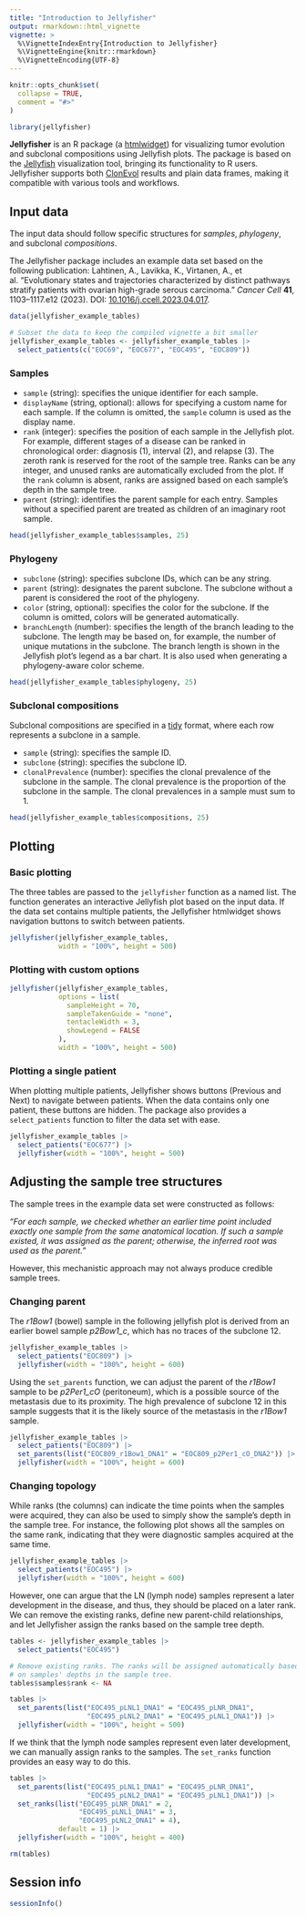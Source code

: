 ```yaml
---
title: "Introduction to Jellyfisher"
output: rmarkdown::html_vignette
vignette: >
  %\VignetteIndexEntry{Introduction to Jellyfisher}
  %\VignetteEngine{knitr::rmarkdown}
  %\VignetteEncoding{UTF-8}
---
```


```r
knitr::opts_chunk$set(
  collapse = TRUE,
  comment = "#>"
)
```

```r
library(jellyfisher)
```

**Jellyfisher** is an R package (a [htmlwidget](https://www.htmlwidgets.org/))
for visualizing tumor evolution and subclonal compositions using Jellyfish plots.
The package is based on the
[Jellyfish](https://github.com/HautaniemiLab/jellyfish) visualization tool,
bringing its functionality to R users. Jellyfisher supports both
[ClonEvol](https://github.com/hdng/clonevol) results and plain data frames,
making it compatible with various tools and workflows.

## Input data

The input data should follow specific structures for _samples_, _phylogeny_, and
subclonal _compositions_.

The Jellyfisher package includes an example data set based on the following
publication:
Lahtinen, A., Lavikka, K., Virtanen, A., et al. "Evolutionary states and
trajectories characterized by distinct pathways stratify patients with ovarian
high-grade serous carcinoma." _Cancer Cell_ **41**, 1103–1117.e12 (2023). DOI:
[10.1016/j.ccell.2023.04.017](https://doi.org/10.1016/j.ccell.2023.04.017).

```r
data(jellyfisher_example_tables)
```

```r
# Subset the data to keep the compiled vignette a bit smaller
jellyfisher_example_tables <- jellyfisher_example_tables |>
  select_patients(c("EOC69", "EOC677", "EOC495", "EOC809"))
```


### Samples
            
- `sample` (string): specifies the unique identifier for each sample.
- `displayName` (string, optional): allows for specifying a custom name for each sample. If the column is omitted, the `sample` column is used as the display name.
- `rank` (integer): specifies the position of each sample in the Jellyfish plot. For example, different stages of a disease can be ranked in chronological order: diagnosis (1), interval (2), and relapse (3). The zeroth rank is reserved for the root of the sample tree. Ranks can be any integer, and unused ranks are automatically excluded from the plot. If the `rank` column is
  absent, ranks are assigned based on each sample’s depth in the sample tree.
- `parent` (string): identifies the parent sample for each entry. Samples without a specified parent are treated as children of an imaginary root sample.

```r
head(jellyfisher_example_tables$samples, 25)
```

### Phylogeny

- `subclone` (string): specifies subclone IDs, which can be any string.
- `parent` (string): designates the parent subclone. The subclone without a parent is considered the root of the phylogeny.
- `color` (string, optional): specifies the color for the subclone. If the column is omitted, colors will be generated automatically.
- `branchLength` (number): specifies the length of the branch leading to the subclone. The length may be based on, for example, the number of unique mutations in the subclone. The branch length is shown in the Jellyfish plot's legend as a bar chart. It is also used when generating a phylogeny-aware color scheme.

```r
head(jellyfisher_example_tables$phylogeny, 25)
```

### Subclonal compositions

Subclonal compositions are specified in a
[tidy](https://vita.had.co.nz/papers/tidy-data.pdf) format, where each row
represents a subclone in a sample.

- `sample` (string): specifies the sample ID.
- `subclone` (string): specifies the subclone ID.
- `clonalPrevalence` (number): specifies the clonal prevalence of the subclone in the sample. The clonal prevalence is the proportion of the subclone in the sample. The clonal prevalences in a sample must sum to 1.

```r
head(jellyfisher_example_tables$compositions, 25)
```

## Plotting

### Basic plotting 

The three tables are passed to the `jellyfisher` function as a named list. The
function generates an interactive Jellyfish plot based on the input data. If the
data set contains multiple patients, the Jellyfisher htmlwidget shows navigation
buttons to switch between patients.

```r
jellyfisher(jellyfisher_example_tables,
            width = "100%", height = 500)
```

### Plotting with custom options

```r
jellyfisher(jellyfisher_example_tables,
            options = list(
              sampleHeight = 70,
              sampleTakenGuide = "none",
              tentacleWidth = 3,
              showLegend = FALSE
            ),
            width = "100%", height = 500)
```

### Plotting a single patient

When plotting multiple patients, Jellyfisher shows buttons (Previous and Next)
to navigate between patients. When the data contains only one patient, these
buttons are hidden. The package also provides a `select_patients` function to
filter the data set with ease.

```r
jellyfisher_example_tables |>
  select_patients("EOC677") |>
  jellyfisher(width = "100%", height = 500)
```

## Adjusting the sample tree structures

The sample trees in the example data set were constructed as follows:

*"For each sample, we checked whether an earlier time point included exactly one
sample from the same anatomical location.  If such a sample existed, it was
assigned as the parent; otherwise, the inferred root was used as the parent."*

However, this mechanistic approach may not always produce credible sample trees.

### Changing parent

The *r1Bow1* (bowel) sample in the following jellyfish plot is derived
from an earlier bowel sample *p2Bow1_c*, which has no traces of the subclone 12.

```r
jellyfisher_example_tables |>
  select_patients("EOC809") |>
  jellyfisher(width = "100%", height = 600)
```

Using the `set_parents` function, we can adjust the parent of the *r1Bow1* sample
to be *p2Per1_cO* (peritoneum), which is a possible source of the metastasis due
to its proximity. The high prevalence of subclone 12 in this sample suggests
that it is the likely source of the metastasis in the *r1Bow1* sample.

```r
jellyfisher_example_tables |>
  select_patients("EOC809") |>
  set_parents(list("EOC809_r1Bow1_DNA1" = "EOC809_p2Per1_cO_DNA2")) |>
  jellyfisher(width = "100%", height = 600)
```

### Changing topology

While ranks (the columns) can indicate the time points when the samples were
acquired, they can also be used to simply show the sample's depth in the sample
tree. For instance, the following plot shows all the samples on the same rank,
indicating that they were diagnostic samples acquired at the same time.

```r
jellyfisher_example_tables |>
  select_patients("EOC495") |>
  jellyfisher(width = "100%", height = 600)
```

However, one can argue that the LN (lymph node) samples represent a later
development in the disease, and thus, they should be placed on a later rank.
We can remove the existing ranks, define new parent-child relationships, and
let Jellyfisher assign the ranks based on the sample tree depth.

```r
tables <- jellyfisher_example_tables |>
  select_patients("EOC495")

# Remove existing ranks. The ranks will be assigned automatically based
# on samples' depths in the sample tree.
tables$samples$rank <- NA

tables |>
  set_parents(list("EOC495_pLNL1_DNA1" = "EOC495_pLNR_DNA1",
                   "EOC495_pLNL2_DNA1" = "EOC495_pLNL1_DNA1")) |>
  jellyfisher(width = "100%", height = 500)
```

If we think that the lymph node samples represent even later development,
we can manually assign ranks to the samples. The `set_ranks` function provides
an easy way to do this.

```r
tables |>
  set_parents(list("EOC495_pLNL1_DNA1" = "EOC495_pLNR_DNA1",
                   "EOC495_pLNL2_DNA1" = "EOC495_pLNL1_DNA1")) |>
  set_ranks(list("EOC495_pLNR_DNA1" = 2,
                 "EOC495_pLNL1_DNA1" = 3,
                 "EOC495_pLNL2_DNA1" = 4),
            default = 1) |>
  jellyfisher(width = "100%", height = 400)
```

```r
rm(tables)
```

## Session info

```r
sessionInfo()
```